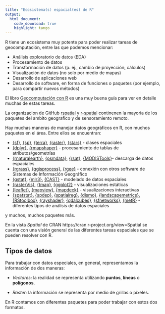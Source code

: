 ```yaml
---
title: "Ecosistema(s) espacial(es) de R"
output: 
  html_document:
    code_download: true
    highlight: tango
---
```


R tiene un ecosistema muy potente para poder realizar tareas de geocomputación, 
entre las que podemos mencionar:

* Análisis exploratorio de datos (EDA)
* Procesamiento de datos 
* Transformación de datos (p. ej., cambio de proyección, cálculos)
* Visualización de datos (no solo por medio de mapas)
* Desarrollo de aplicaciones web
* Desarrollo de software, en forma de funciones o paquetes (por ejemplo, para compartir nuevos métodos)

::: {.alert .alert-info}
El libro [Geocomputación con R](https://geocompr.github.io/es/) es una muy buena guía para ver en detalle muchas de estas tareas.

La organizacion de GitHub [rspatial](https://github.com/rspatial) y [r-spatial](https://github.com/r-spatial) continenen la mayoria de los paquetes del ambito geografico y de sensoramiento remoto.
:::


Hay muchas maneras de manejar datos geográficos en R, con muchos paquetes en el área. Entre ellos se encuentran:

* [{sf}](https://github.com/r-spatial/sf), [{sp}](https://github.com/edzer/sp), [{terra}](https://github.com/rspatial/terra), [{raster}](https://github.com/rspatial/raster), [{stars}](https://github.com/r-spatial/stars) - clases espaciales
* [{dplyr}](https://github.com/tidyverse/dplyr), [{rmapshaper}](https://github.com/ateucher/rmapshaper) - procesamiento de tablas de atributos/geometrías
* [{rnaturalearth}](https://docs.ropensci.org/rnaturalearth/), [{osmdata}](https://docs.ropensci.org/osmdata/), [{rsat}](https://docs.ropensci.org/rsat/), [{MODISTools}](https://docs.ropensci.org/MODISTools/)- descarga de datos espaciales
* [{rgrass}](https://github.com/rsbivand/rgrass), [{qgisprocess}](https://github.com/paleolimbot/qgisprocess), [{rgee}](https://github.com/r-spatial/rgee) - conexión con otros software de Sistemas de Información Geográfico
* [{gstat}](https://github.com/r-spatial/gstat), [{mlr3}](https://github.com/mlr-org/mlr3), [{CAST}](https://github.com/HannaMeyer/CAST) - modelado de datos espaciales
* [{rasterVis}](https://github.com/oscarperpinan/rastervis), [{tmap}](https://github.com/mtennekes/tmap), [{ggplot2}](https://github.com/tidyverse/ggplot2) - visualizaciones estáticas
* [{leaflet}](https://github.com/rstudio/leaflet), [{mapview}](https://github.com/r-spatial/mapview), [{mapdeck}](https://github.com/SymbolixAU/mapdeck) - visualizaciones interactivas
* [{spatstat}](http://spatstat.org/), [{spdep}](https://github.com/r-spatial/spdep), [{spatialreg}](https://github.com/r-spatial/spatialreg), [{dismo}](https://github.com/rspatial/dismo), [{landscapemetrics}](https://github.com/r-spatialecology/landscapemetrics), [{RStoolbox}](http://bleutner.github.io/RStoolbox/rstbx-docu/RStoolbox.html), [{rayshader}](https://github.com/tylermorganwall/rayshader), [{gdalcubes}](https://github.com/appelmar/gdalcubes_R), [{sfnetworks}](https://github.com/luukvdmeer/sfnetworks), [{metR}](https://github.com/eliocamp/metR) - diferentes tipos de análisis de datos espaciales

y muchos, muchos paquetes más. 

::: {.alert .alert-info}
En la vista _Spatial_ de CRAN https://cran.r-project.org/view=Spatial se cuenta con una visión general de las diferentes tareas espaciales que se pueden resolver con R.
:::

## Tipos de datos

Para trabajar con datos especiales, en general, representamos la información de dos maneras:

* _Vectores:_ la realidad se representa utilizando **puntos**, **líneas** o **polígonos**.

* _Raster:_ la información se representa por medio de grillas o píxeles.

En R contamos con diferentes paquetes para poder trabajar con estos dos formatos.  
